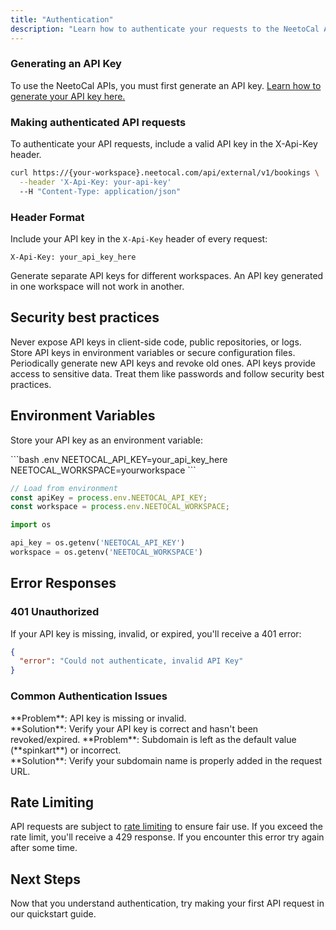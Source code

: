```yaml
---
title: "Authentication"
description: "Learn how to authenticate your requests to the NeetoCal API using API keys."
---
```


### Generating an API Key

To use the NeetoCal APIs, you must first generate an API key.
[Learn how to generate your API key here.](https://help.neetocal.com/articles/api-keys)

### Making authenticated API requests

To authenticate your API requests, include a valid API key in the X-Api-Key header.

```bash
curl https://{your-workspace}.neetocal.com/api/external/v1/bookings \
  --header 'X-Api-Key: your-api-key'
  --H "Content-Type: application/json"
```

### Header Format

Include your API key in the `X-Api-Key` header of every request:

```http
X-Api-Key: your_api_key_here
```

<Tip>
  Generate separate API keys for different workspaces. An API key generated in
  one workspace will not work in another.
</Tip>

## Security best practices

<CardGroup cols={3}>
  <Card title='Keep keys secret' icon='eye-slash'>
    Never expose API keys in client-side code, public repositories, or logs.
  </Card>
  <Card title='Use environment variables' icon='server'>
    Store API keys in environment variables or secure configuration files.
  </Card>
  <Card title='Rotate keys regularly' icon='rotate'>
    Periodically generate new API keys and revoke old ones.
  </Card>
</CardGroup>

<Warning>
  API keys provide access to sensitive data. Treat them like passwords and
  follow security best practices.
</Warning>

## Environment Variables

Store your API key as an environment variable:

<CodeGroup>
```bash .env
NEETOCAL_API_KEY=your_api_key_here
NEETOCAL_WORKSPACE=yourworkspace
```

```javascript JavaScript
// Load from environment
const apiKey = process.env.NEETOCAL_API_KEY;
const workspace = process.env.NEETOCAL_WORKSPACE;
```

```python Python
import os

api_key = os.getenv('NEETOCAL_API_KEY')
workspace = os.getenv('NEETOCAL_WORKSPACE')
```

</CodeGroup>

## Error Responses

### 401 Unauthorized

If your API key is missing, invalid, or expired, you'll receive a 401 error:

```json
{
  "error": "Could not authenticate, invalid API Key"
}
```

### Common Authentication Issues

<AccordionGroup>
  <Accordion title='Invalid API key'>
    **Problem**: API key is missing or invalid. <br />
    **Solution**: Verify your API key is correct and hasn't been revoked/expired.
  </Accordion>
  <Accordion title='Incorrect workspace subdomain'>
    **Problem**: Subdomain is left as the default value (**spinkart**) or
    incorrect.
    <br />
    **Solution**: Verify your subdomain name is properly added in the request
    URL.
  </Accordion>
</AccordionGroup>

## Rate Limiting

API requests are subject to [rate limiting](https://en.wikipedia.org/wiki/Rate_limiting) to ensure fair use. If you exceed the rate limit, you'll receive a 429 response. If you encounter this error try again after some time.

## Next Steps

<Card title='Make your first request 🚀' href='/getting-started/quickstart'>
  Now that you understand authentication, try making your first API request in
  our quickstart guide.
</Card>
